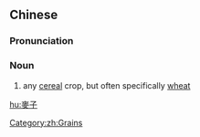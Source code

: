{{also|麦子}}
==Chinese==
{{zh-forms|s=麦子}}

===Pronunciation===
{{zh-pron
|m=màizi
|cat=n
}}

===Noun===
{{zh-noun}}
# any [[cereal]] crop, but often specifically [[wheat]]

[[Category:zh:Grains]]

[[hu:麥子]]